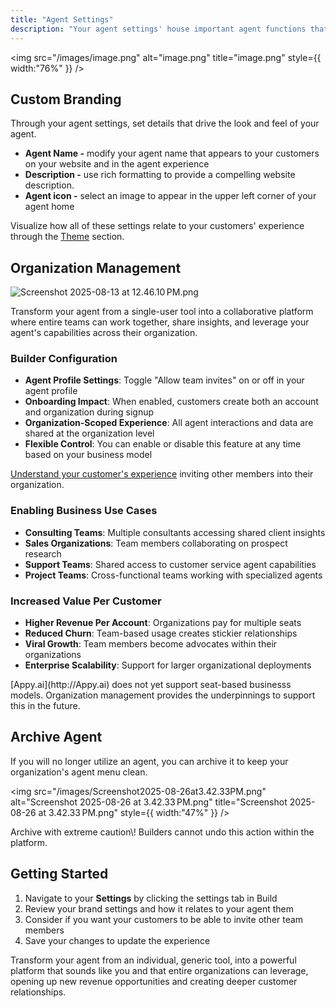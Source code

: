 ```yaml
---
title: "Agent Settings"
description: "Your agent settings' house important agent functions that impact the look and feel of your agent website, team access, and archival. Make the agent your own, both through its appearance and customer access that matches your business model."
---
```


<img
  src="/images/image.png"
  alt="image.png"
  title="image.png"
  style={{ width:"76%" }}
/>

## Custom Branding

Through your agent settings, set details that drive the look and feel of your agent.

- **Agent Name -** modify your agent name that appears to your customers on your website and in the agent experience
- **Description -** use rich formatting to provide a compelling website description.
- **Agent icon -** select an image to appear in the upper left corner of your agent home

Visualize how all of these settings relate to your customers' experience through the [Theme](/builder/theme) section.

## Organization Management

![Screenshot 2025-08-13 at 12.46.10 PM.png](/images/Screenshot2025-08-13at12.46.10PM.png)

Transform your agent from a single-user tool into a collaborative platform where entire teams can work together, share insights, and leverage your agent's capabilities across their organization.

### Builder Configuration

- **Agent Profile Settings**: Toggle "Allow team invites" on or off in your agent profile
- **Onboarding Impact**: When enabled, customers create both an account and organization during signup
- **Organization-Scoped Experience**: All agent interactions and data are shared at the organization level
- **Flexible Control**: You can enable or disable this feature at any time based on your business model

[Understand your customer's experience](/subscriber/organizations) inviting other members into their organization.

### Enabling Business Use Cases

- **Consulting Teams**: Multiple consultants accessing shared client insights
- **Sales Organizations**: Team members collaborating on prospect research
- **Support Teams**: Shared access to customer service agent capabilities
- **Project Teams**: Cross-functional teams working with specialized agents

### Increased Value Per Customer

- **Higher Revenue Per Account**: Organizations pay for multiple seats
- **Reduced Churn**: Team-based usage creates stickier relationships
- **Viral Growth**: Team members become advocates within their organizations
- **Enterprise Scalability**: Support for larger organizational deployments

<Note>
  [Appy.ai](http://Appy.ai) does not yet support seat-based businesss models. Organization management provides the underpinnings to support this in the future.
</Note>

## Archive Agent

If you will no longer utilize an agent, you can archive it to keep your organization's agent menu clean.

<img
  src="/images/Screenshot2025-08-26at3.42.33PM.png"
  alt="Screenshot 2025-08-26 at 3.42.33 PM.png"
  title="Screenshot 2025-08-26 at 3.42.33 PM.png"
  style={{ width:"47%" }}
/>

<Warning>
  Archive with extreme caution\! Builders cannot undo this action within the platform.
</Warning>

## **Getting Started**

1. Navigate to your **Settings** by clicking the settings tab in Build
2. Review your brand settings and how it relates to your agent them
3. Consider if you want your customers to be able to invite other team members
4. Save your changes to update the experience

Transform your agent from an individual, generic tool, into a powerful platform that sounds like you and that entire organizations can leverage, opening up new revenue opportunities and creating deeper customer relationships.